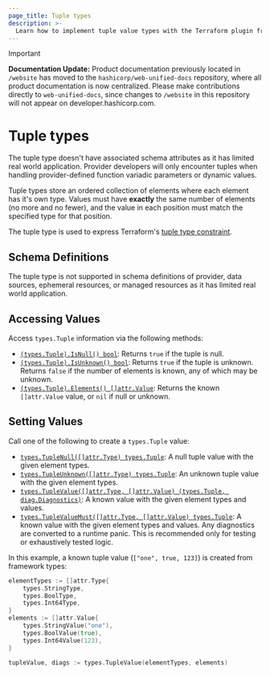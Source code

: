 ```yaml
---
page_title: Tuple types
description: >-
  Learn how to implement tuple value types with the Terraform plugin framework.
---
```


> [!IMPORTANT]  
> **Documentation Update:** Product documentation previously located in `/website` has moved to the `hashicorp/web-unified-docs` repository, where all product documentation is now centralized. Please make contributions directly to `web-unified-docs`, since changes to `/website` in this repository will not appear on developer.hashicorp.com.

# Tuple types

<Note>

The tuple type doesn't have associated schema attributes as it has limited real world application. Provider developers will only encounter tuples when handling provider-defined function variadic parameters or dynamic values.

</Note>

Tuple types store an ordered collection of elements where each element has it's own type. Values must have **exactly** the same number of elements (no more and no fewer), and the value in each position must match the specified type for that position.

The tuple type is used to express Terraform's [tuple type constraint](/terraform/language/expressions/type-constraints#tuple).

## Schema Definitions

The tuple type is not supported in schema definitions of provider, data sources, ephemeral resources, or managed resources as it has limited real world application.

## Accessing Values

Access `types.Tuple` information via the following methods:

* [`(types.Tuple).IsNull() bool`](https://pkg.go.dev/github.com/hashicorp/terraform-plugin-framework/types/basetypes#TupleValue.IsNull): Returns `true` if the tuple is null.
* [`(types.Tuple).IsUnknown() bool`](https://pkg.go.dev/github.com/hashicorp/terraform-plugin-framework/types/basetypes#TupleValue.IsUnknown): Returns `true` if the tuple is unknown. Returns `false` if the number of elements is known, any of which may be unknown.
* [`(types.Tuple).Elements() []attr.Value`](https://pkg.go.dev/github.com/hashicorp/terraform-plugin-framework/types/basetypes#TupleValue.Elements): Returns the known `[]attr.Value` value, or `nil` if null or unknown.

## Setting Values

Call one of the following to create a `types.Tuple` value:

* [`types.TupleNull([]attr.Type) types.Tuple`](https://pkg.go.dev/github.com/hashicorp/terraform-plugin-framework/types#TupleNull): A null tuple value with the given element types.
* [`types.TupleUnknown([]attr.Type) types.Tuple`](https://pkg.go.dev/github.com/hashicorp/terraform-plugin-framework/types#TupleUnknown): An unknown tuple value with the given element types.
* [`types.TupleValue([]attr.Type, []attr.Value) (types.Tuple, diag.Diagnostics)`](https://pkg.go.dev/github.com/hashicorp/terraform-plugin-framework/types#TupleValue): A known value with the given element types and values.
* [`types.TupleValueMust([]attr.Type, []attr.Value) types.Tuple`](https://pkg.go.dev/github.com/hashicorp/terraform-plugin-framework/types#TupleValueMust): A known value with the given element types and values. Any diagnostics are converted to a runtime panic. This is recommended only for testing or exhaustively tested logic.

In this example, a known tuple value (`["one", true, 123]`) is created from framework types:

```go
elementTypes := []attr.Type{
	types.StringType,
	types.BoolType,
	types.Int64Type,
}
elements := []attr.Value{
	types.StringValue("one"),
	types.BoolValue(true),
	types.Int64Value(123),
}

tupleValue, diags := types.TupleValue(elementTypes, elements)
```
